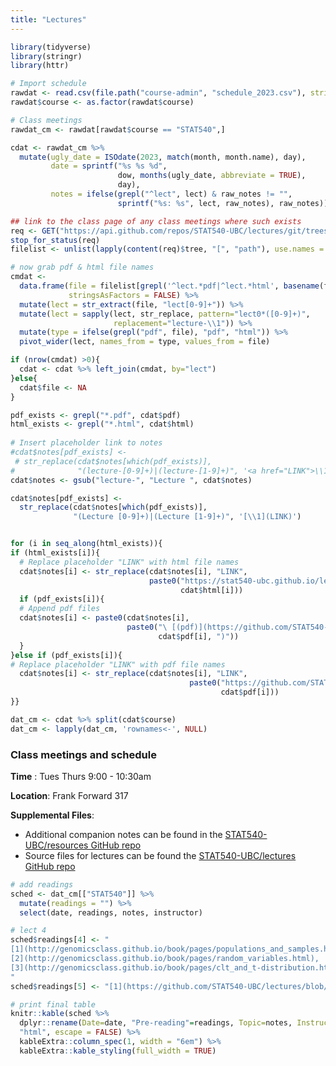 ```yaml
---
title: "Lectures"
---
```



```r
library(tidyverse)
library(stringr)
library(httr)
```



```r
# Import schedule
rawdat <- read.csv(file.path("course-admin", "schedule_2023.csv"), stringsAsFactors = FALSE, colClasses = list(course = 'factor', dow = 'factor'))
rawdat$course <- as.factor(rawdat$course)

# Class meetings
rawdat_cm <- rawdat[rawdat$course == "STAT540",]

cdat <- rawdat_cm %>%
  mutate(ugly_date = ISOdate(2023, match(month, month.name), day),
         date = sprintf("%s %s %d",
                        dow, months(ugly_date, abbreviate = TRUE),
                        day),
         notes = ifelse(grepl("^lect", lect) & raw_notes != "",
                        sprintf("%s: %s", lect, raw_notes), raw_notes))

## link to the class page of any class meetings where such exists
req <- GET("https://api.github.com/repos/STAT540-UBC/lectures/git/trees/main?recursive=1")
stop_for_status(req)
filelist <- unlist(lapply(content(req)$tree, "[", "path"), use.names = F)

# now grab pdf & html file names
cmdat <- 
  data.frame(file = filelist[grepl('^lect.*pdf|^lect.*html', basename(filelist))],
             stringsAsFactors = FALSE) %>% 
  mutate(lect = str_extract(file, "lect[0-9]+")) %>%
  mutate(lect = sapply(lect, str_replace, pattern="lect0*([0-9]+)",
                       replacement="lecture-\\1")) %>%
  mutate(type = ifelse(grepl("pdf", file), "pdf", "html")) %>%
  pivot_wider(lect, names_from = type, values_from = file)

if (nrow(cmdat) >0){
  cdat <- cdat %>% left_join(cmdat, by="lect")
}else{
  cdat$file <- NA
}

pdf_exists <- grepl("*.pdf", cdat$pdf)
html_exists <- grepl("*.html", cdat$html)
  
# Insert placeholder link to notes 
#cdat$notes[pdf_exists] <-
 # str_replace(cdat$notes[which(pdf_exists)],
#              "(lecture-[0-9]+)|(lecture-[1-9]+)", '<a href="LINK">\\1</a>')
cdat$notes <- gsub("lecture-", "Lecture ", cdat$notes)

cdat$notes[pdf_exists] <-
  str_replace(cdat$notes[which(pdf_exists)],
              "(Lecture [0-9]+)|(Lecture [1-9]+)", '[\\1](LINK)')


for (i in seq_along(html_exists)){
if (html_exists[i]){
  # Replace placeholder "LINK" with html file names
  cdat$notes[i] <- str_replace(cdat$notes[i], "LINK",
                               paste0("https://stat540-ubc.github.io/lectures/",
                                      cdat$html[i]))
  if (pdf_exists[i]){
  # Append pdf files
  cdat$notes[i] <- paste0(cdat$notes[i],
                          paste0("\ [(pdf)](https://github.com/STAT540-UBC/lectures/raw/main/",
                                 cdat$pdf[i], ")"))
  }
}else if (pdf_exists[i]){
# Replace placeholder "LINK" with pdf file names
  cdat$notes[i] <- str_replace(cdat$notes[i], "LINK",
                                        paste0("https://github.com/STAT540-UBC/lectures/raw/main/",
                                               cdat$pdf[i]))
}}

dat_cm <- cdat %>% split(cdat$course)
dat_cm <- lapply(dat_cm, 'rownames<-', NULL)
```



### Class meetings and schedule 

**Time** : Tues Thurs 9:00 - 10:30am

**Location**: Frank Forward 317

**Supplemental Files**: 

* Additional companion notes can be found in the [STAT540-UBC/resources GitHub repo](https://github.com/STAT540-UBC/resources)
* Source files for lectures can be found the [STAT540-UBC/lectures GitHub repo](https://github.com/STAT540-UBC/lectures)

```r
# add readings
sched <- dat_cm[["STAT540"]] %>%
  mutate(readings = "") %>%
  select(date, readings, notes, instructor)

# lect 4
sched$readings[4] <- "
[1](http://genomicsclass.github.io/book/pages/populations_and_samples.html), 
[2](http://genomicsclass.github.io/book/pages/random_variables.html), 
[3](http://genomicsclass.github.io/book/pages/clt_and_t-distribution.html)
"
sched$readings[5] <- "[1](https://github.com/STAT540-UBC/lectures/blob/main/lect05-twoGroup/README.md)"

# print final table
knitr::kable(sched %>% 
  dplyr::rename(Date=date, "Pre-reading"=readings, Topic=notes, Instructor=instructor),
  "html", escape = FALSE) %>% 
  kableExtra::column_spec(1, width = "6em") %>%
  kableExtra::kable_styling(full_width = TRUE)
```

